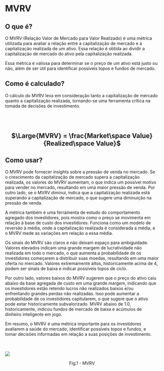 # MVRV

## O que é?

O MVRV (Relação Valor de Mercado para Valor Realizado) é uma métrica utilizada para avaliar a relação entre a capitalização de mercado e a capitalização realizada de um ativo. Essa relação é obtida ao dividir a capitalização de mercado do ativo pela capitalização realizada.

Essa métrica é valiosa para determinar se o preço de um ativo está justo ou não, além de ser útil para identificar possíveis topos e fundos de mercado.

## Como é calculado?

O cálculo do MVRV leva em consideração tanto a capitalização de mercado quanto a capitalização realizada, tornando-se uma ferramenta crítica na
tomada de decisões de investimento.

<br/><br/>
<center><h2>$\Large{MVRV} = \frac{Market\space Value}{Realized\space Value}$</h2></center>

## Como usar?

O MVRV pode fornecer insights sobre a pressão de venda no mercado. Se o crescimento da capitalização de mercado supera a capitalização realizada, os valores do MVRV aumentam, o que indica um possível motivo para vender no mercado, resultando em uma maior pressão de venda. Por outro lado, se o MVRV diminui, indica que a capitalização realizada está superando a capitalização de mercado, o que sugere uma diminuição na pressão de venda.

A métrica também é uma ferramenta de estudo do comportamento agregado dos investidores, pois mostra como o preço se movimenta em relação à base de custo dos investidores. Funciona como um modelo de reversão à média, onde a capitalização realizada é considerada a média, e o MVRV mede as variações em relação a essa média.

Os sinais do MVRV são claros e não deixam espaço para ambiguidade. Valores elevados indicam uma grande margem de lucratividade não realizada em todo o mercado, o que aumenta a probabilidade de os investidores começarem a distribuir suas moedas, resultando em uma maior oferta no mercado. Valores extremamente altos, historicamente acima de 4, podem ser sinais de baixa e indicar possíveis topos de ciclo.

Por outro lado, valores baixos do MVRV sugerem que o preço do ativo caiu abaixo da base agregada de custo em uma grande margem, indicando que os investidores estão retendo lucros não realizados baixos e/ou enfrentando grandes perdas não realizadas. Isso pode aumentar a probabilidade de os investidores capitularem, o que sugere que o ativo pode estar historicamente subvalorizado. MVRV abaixo de 1.0, historicamente, indicou fundos de mercado de baixa e acúmulos de dinheiro inteligente em jogo.

Em resumo, o MVRV é uma métrica importante para os investidores avaliarem a saúde do mercado, identificar possíveis topos e fundos, e tomar decisões informadas em relação a suas posições de investimento.

<br></br>
![](../../imgs/oc_mvrv.jpg)
<figcaption align="center" style={{ fontSize: "12px", color: "#B0B0B0 " }}>
  Fig.1 - MVRV
</figcaption>
